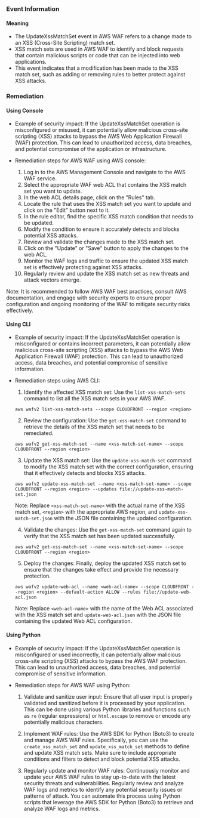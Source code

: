 
### Event Information

#### Meaning

- The UpdateXssMatchSet event in AWS WAF refers to a change made to an XSS (Cross-Site Scripting) match set. 
- XSS match sets are used in AWS WAF to identify and block requests that contain malicious scripts or code that can be injected into web applications. 
- This event indicates that a modification has been made to the XSS match set, such as adding or removing rules to better protect against XSS attacks.

### Remediation

#### Using Console

- Example of security impact: If the UpdateXssMatchSet operation is misconfigured or misused, it can potentially allow malicious cross-site scripting (XSS) attacks to bypass the AWS Web Application Firewall (WAF) protection. This can lead to unauthorized access, data breaches, and potential compromise of the application or infrastructure.

- Remediation steps for AWS WAF using AWS console:
  1. Log in to the AWS Management Console and navigate to the AWS WAF service.
  2. Select the appropriate WAF web ACL that contains the XSS match set you want to update.
  3. In the web ACL details page, click on the "Rules" tab.
  4. Locate the rule that uses the XSS match set you want to update and click on the "Edit" button next to it.
  5. In the rule editor, find the specific XSS match condition that needs to be updated.
  6. Modify the condition to ensure it accurately detects and blocks potential XSS attacks.
  7. Review and validate the changes made to the XSS match set.
  8. Click on the "Update" or "Save" button to apply the changes to the web ACL.
  9. Monitor the WAF logs and traffic to ensure the updated XSS match set is effectively protecting against XSS attacks.
  10. Regularly review and update the XSS match set as new threats and attack vectors emerge.

Note: It is recommended to follow AWS WAF best practices, consult AWS documentation, and engage with security experts to ensure proper configuration and ongoing monitoring of the WAF to mitigate security risks effectively.

#### Using CLI

- Example of security impact: If the UpdateXssMatchSet operation is misconfigured or contains incorrect parameters, it can potentially allow malicious cross-site scripting (XSS) attacks to bypass the AWS Web Application Firewall (WAF) protection. This can lead to unauthorized access, data breaches, and potential compromise of sensitive information.

- Remediation steps using AWS CLI:
  1. Identify the affected XSS match set: Use the `list-xss-match-sets` command to list all the XSS match sets in your AWS WAF.
  ```
  aws wafv2 list-xss-match-sets --scope CLOUDFRONT --region <region>
  ```

  2. Review the configuration: Use the `get-xss-match-set` command to retrieve the details of the XSS match set that needs to be remediated.
  ```
  aws wafv2 get-xss-match-set --name <xss-match-set-name> --scope CLOUDFRONT --region <region>
  ```

  3. Update the XSS match set: Use the `update-xss-match-set` command to modify the XSS match set with the correct configuration, ensuring that it effectively detects and blocks XSS attacks.
  ```
  aws wafv2 update-xss-match-set --name <xss-match-set-name> --scope CLOUDFRONT --region <region> --updates file://update-xss-match-set.json
  ```
  Note: Replace `<xss-match-set-name>` with the actual name of the XSS match set, `<region>` with the appropriate AWS region, and `update-xss-match-set.json` with the JSON file containing the updated configuration.

  4. Validate the changes: Use the `get-xss-match-set` command again to verify that the XSS match set has been updated successfully.
  ```
  aws wafv2 get-xss-match-set --name <xss-match-set-name> --scope CLOUDFRONT --region <region>
  ```

  5. Deploy the changes: Finally, deploy the updated XSS match set to ensure that the changes take effect and provide the necessary protection.
  ```
  aws wafv2 update-web-acl --name <web-acl-name> --scope CLOUDFRONT --region <region> --default-action ALLOW --rules file://update-web-acl.json
  ```
  Note: Replace `<web-acl-name>` with the name of the Web ACL associated with the XSS match set and `update-web-acl.json` with the JSON file containing the updated Web ACL configuration.

#### Using Python

- Example of security impact: If the UpdateXssMatchSet operation is misconfigured or used incorrectly, it can potentially allow malicious cross-site scripting (XSS) attacks to bypass the AWS WAF protection. This can lead to unauthorized access, data breaches, and potential compromise of sensitive information.

- Remediation steps for AWS WAF using Python:
  1. Validate and sanitize user input: Ensure that all user input is properly validated and sanitized before it is processed by your application. This can be done using various Python libraries and functions such as `re` (regular expressions) or `html.escape` to remove or encode any potentially malicious characters.
  
  2. Implement WAF rules: Use the AWS SDK for Python (Boto3) to create and manage AWS WAF rules. Specifically, you can use the `create_xss_match_set` and `update_xss_match_set` methods to define and update XSS match sets. Make sure to include appropriate conditions and filters to detect and block potential XSS attacks.
  
  3. Regularly update and monitor WAF rules: Continuously monitor and update your AWS WAF rules to stay up-to-date with the latest security threats and vulnerabilities. Regularly review and analyze WAF logs and metrics to identify any potential security issues or patterns of attack. You can automate this process using Python scripts that leverage the AWS SDK for Python (Boto3) to retrieve and analyze WAF logs and metrics.

